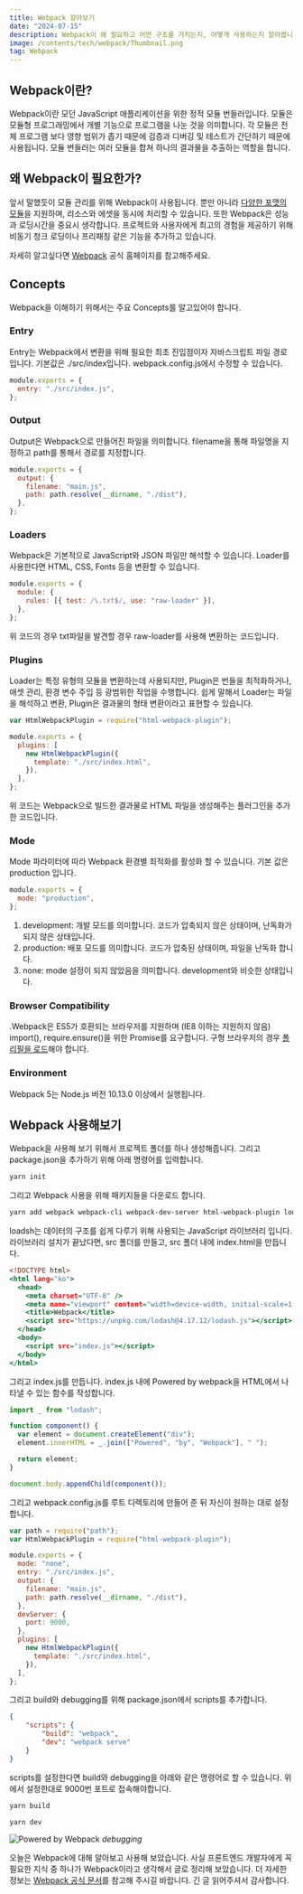 ```yaml
---
title: Webpack 알아보기
date: "2024-07-15"
description: Webpack이 왜 필요하고 어떤 구조를 가지는지, 어떻게 사용하는지 알아봅니다.
image: /contents/tech/webpack/Thumbnail.png
tag: Webpack
---
```


## Webpack이란?

Webpack이란 모던 JavaScript 애플리케이션을 위한 정적 모듈 번들러입니다. 모듈은 모듈형 프로그래밍에서 개별 기능으로 프로그램을 나눈 것을 의미합니다. 각 모듈은 전체 프로그램 보다 영향 범위가 좁기 때문에 검증과 디버깅 및 테스트가 간단하기 때문에 사용됩니다. 모듈 번들러는 여러 모듈을 합쳐 하나의 결과물을 추출하는 역할을 합니다.

## 왜 Webpack이 필요한가?

앞서 말했듯이 모듈 관리를 위해 Webpack이 사용됩니다. 뿐만 아니라 [다양한 포맷의 모듈](https://webpack.kr/concepts/modules/)을 지원하며, 리소스와 에셋을 동시에 처리할 수 있습니다. 또한 Webpack은 성능과 로딩시간을 중요시 생각합니다. 프로젝트와 사용자에게 최고의 경험을 제공하기 위해 비동기 청크 로딩이나 프리패칭 같은 기능을 추가하고 있습니다.

자세히 알고싶다면 [Webpack](https://webpack.kr/concepts/why-webpack/) 공식 홈페이지를 참고해주세요.

## Concepts

Webpack을 이해하기 위해서는 주요 Concepts를 알고있어야 합니다.

### Entry

Entry는 Webpack에서 변환을 위해 필요한 최초 진입점이자 자바스크립트 파일 경로입니다. 기본값은 ./src/index입니다. webpack.config.js에서 수정할 수 있습니다.

```js:webpack.config.js
module.exports = {
  entry: "./src/index.js",
};
```

### Output

Output은 Webpack으로 만들어진 파일을 의미합니다. filename을 통해 파일명을 지정하고 path를 통해서 경로를 지정합니다.

```js:webpack.config.js
module.exports = {
  output: {
    filename: "main.js",
    path: path.resolve(__dirname, "./dist"),
  },
};
```

### Loaders

Webpack은 기본적으로 JavaScript와 JSON 파일만 해석할 수 있습니다. Loader를 사용한다면 HTML, CSS, Fonts 등을 변환할 수 있습니다.

```js:webpack.config.js
module.exports = {
  module: {
    rules: [{ test: /\.txt$/, use: "raw-loader" }],
  },
};
```

위 코드의 경우 txt파일을 발견할 경우 raw-loader를 사용해 변환하는 코드입니다.

### Plugins

Loader는 특정 유형의 모듈을 변환하는데 사용되지만, Plugin은 번들을 최적화하거나, 애셋 관리, 환경 변수 주입 등 광범위한 작업을 수행합니다. 쉽게 말해서 Loader는 파일을 해석하고 변환, Plugin은 결과물의 형태 변환이라고 표현할 수 있습니다.

```js:webpack.config.js
var HtmlWebpackPlugin = require("html-webpack-plugin");

module.exports = {
  plugins: [
    new HtmlWebpackPlugin({
      template: "./src/index.html",
    }),
  ],
};
```

위 코드는 Webpack으로 빌드한 결과물로 HTML 파일을 생성해주는 플러그인을 추가한 코드입니다.

### Mode

Mode 파라미터에 따라 Webpack 환경별 최적화를 활성화 할 수 있습니다. 기본 값은 production 입니다.

```js:webpack.config.js
module.exports = {
  mode: "production",
};
```

1. development: 개발 모드를 의미합니다. 코드가 압축되지 않은 상태이며, 난독화가 되지 않은 상태입니다.
2. production: 배포 모드를 의미합니다. 코드가 압축된 상태이며, 파일을 난독화 합니다.
3. none: mode 설정이 되지 않았음을 의미합니다. development와 비슷한 상태입니다.

### Browser Compatibility

.Webpack은 ES5가 호환되는 브라우저를 지원하며 (IE8 이하는 지원하지 않음) import(), require.ensure()을 위한 Promise를 요구합니다. 구형 브라우저의 경우 [폴리필을 로드](https://webpack.js.org/guides/shimming/)해야 합니다.

### Environment

Webpack 5는 Node.js 버전 10.13.0 이상에서 실행됩니다.

## Webpack 사용해보기

Webpack을 사용해 보기 위해서 프로젝트 폴더를 하나 생성해줍니다. 그리고 package.json을 추가하기 위해 아래 명령어를 입력합니다.

```bash
yarn init
```

그리고 Webpack 사용을 위해 패키지들을 다운로드 합니다.

```bash
yarn add webpack webpack-cli webpack-dev-server html-webpack-plugin lodash
```

loadsh는 데이터의 구조를 쉽게 다루기 위해 사용되는 JavaScript 라이브러리 입니다. 라이브러리 설치가 끝났다면, src 폴더를 만들고, src 폴더 내에 index.html을 만듭니다.

```html:src/index.html
<!DOCTYPE html>
<html lang="ko">
  <head>
    <meta charset="UTF-8" />
    <meta name="viewport" content="width=device-width, initial-scale=1.0" />
    <title>Webpack</title>
    <script src="https://unpkg.com/lodash@4.17.12/lodash.js"></script>
  </head>
  <body>
    <script src="index.js"></script>
  </body>
</html>
```

그리고 index.js를 만듭니다. index.js 내에 Powered by webpack을 HTML에서 나타낼 수 있는 함수를 작성합니다.

```jsx:src/index.js
import _ from "lodash";

function component() {
  var element = document.createElement("div");
  element.innerHTML = _.join(["Powered", "by", "Webpack"], " ");

  return element;
}

document.body.appendChild(component());
```

그리고 webpack.config.js를 루트 디렉토리에 만들어 준 뒤 자신이 원하는 대로 설정합니다.

```js:webpack.config.js
var path = require("path");
var HtmlWebpackPlugin = require("html-webpack-plugin");

module.exports = {
  mode: "none",
  entry: "./src/index.js",
  output: {
    filename: "main.js",
    path: path.resolve(__dirname, "./dist"),
  },
  devServer: {
    port: 9000,
  },
  plugins: [
    new HtmlWebpackPlugin({
      template: "./src/index.html",
    }),
  ],
};
```

그리고 build와 debugging를 위해 package.json에서 scripts를 추가합니다.

```json:package.json
{
	"scripts": {
	    "build": "webpack",
	    "dev": "webpack serve"
	}
}
```

scripts를 설정한다면 build와 debugging을 아래와 같은 명령어로 할 수 있습니다. 위에서 설정한대로 9000번 포트로 접속해야합니다.

```bash
yarn build
```

```bash
yarn dev
```

![Powered by Webpack](/contents/tech/webpack/test.png) _debugging_

오늘은 Webpack에 대해 알아보고 사용해 보았습니다. 사실 프론트엔드 개발자에게 꼭 필요한 지식 중 하나가 Webpack이라고 생각해서 글로 정리해 보았습니다. 더 자세한 정보는 [Webpack 공식 문서](https://webpack.js.org/)를 참고해 주시길 바랍니다. 긴 글 읽어주셔서 감사합니다.
